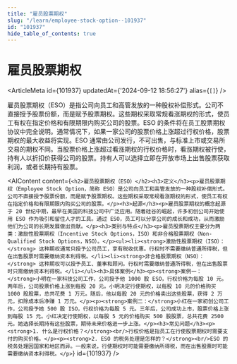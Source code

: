 ```yaml
---
title: "雇员股票期权"
slug: "/learn/employee-stock-option--101937"
id: "101937"
hide_table_of_contents: true
---
```



# 雇员股票期权

<ArticleMeta id={101937} updatedAt={'2024-09-12 18:56:27'} alias={`[]`} />
<div className='border-solid border-b border-t-0 my-4 border-[var(--ifm-color-gray-300)]' />

雇员股票期权（ESO）是指公司向员工和高管发放的一种股权补偿形式。公司不直接授予股票份额，而是赋予股票期权。这些期权采取常规看涨期权的形式，使员工有权在指定价格和有限期限内购买公司的股票。ESO 的条件将在员工股票期权协议中完全说明。通常情况下，如果一家公司的股票价格上涨超过行权价格，股票期权的最大收益将实现。ESO 通常由公司发行，不可出售，与标准上市或交易所交易的期权不同。当股票价格上涨超过看涨期权的行权价格时，看涨期权被行使，持有人以折扣价获得公司的股票。持有人可以选择立即在开放市场上出售股票获取利润，或者长期持有股票。

<AIContent content={`<h2>雇员股票期权（ESO）</h2><h3>定义</h3><p>雇员股票期权（Employee Stock Option，简称 ESO）是公司向员工和高管发放的一种股权补偿形式。公司不直接授予股票份额，而是赋予股票期权。这些期权采取常规看涨期权的形式，使员工有权在指定价格和有限期限内购买公司的股票。</p><h3>起源</h3><p>雇员股票期权的概念起源于 20 世纪中期，最早在美国的科技公司中广泛应用。随着硅谷的崛起，许多初创公司开始使用 ESO 作为吸引和留住人才的工具。通过 ESO，员工可以分享公司的成长和成功，从而激励他们为公司的长期发展做出贡献。</p><h3>类别与特点</h3><p>雇员股票期权主要分为两类：激励性股票期权（Incentive Stock Options，ISO）和非合格股票期权（Non-Qualified Stock Options，NSO）。</p><ul><li><strong>激励性股票期权（ISO）：</strong> 这种期权通常只授予公司员工，享有税收优惠。行权时不需要缴纳普通所得税，但在出售股票时需要缴纳资本利得税。</li><li><strong>非合格股票期权（NSO）：</strong> 这种期权可以授予员工、董事和顾问。行权时需要缴纳普通所得税，但在出售股票时只需缴纳资本利得税。</li></ul><h3>具体案例</h3><p><strong>案例一：</strong>小明在一家科技公司工作，公司授予他 1000 股 ESO，行权价格为每股 10 元。两年后，公司股票价格上涨到每股 20 元。小明决定行使期权，以每股 10 元的价格购买 1000 股股票，总共花费 1 万元。随后，他以每股 20 元的价格卖出这些股票，获得 2 万元，扣除成本后净赚 1 万元。</p><p><strong>案例二：</strong>小红在一家初创公司工作，公司授予她 500 股 ISO，行权价格为每股 5 元。三年后，公司成功上市，股票价格上涨到每股 15 元。小红决定行使期权，以每股 5 元的价格购买 500 股股票，总共花费 2500 元。她选择长期持有这些股票，期待未来价格进一步上涨。</p><h3>常见问题</h3><p><strong>1. 什么是行权价格？</strong><br/>行权价格是指员工在行使股票期权时需要支付的购买价格。</p><p><strong>2. ESO 的税务处理是怎样的？</strong><br/>ESO 的税务处理因国家和地区而异。一般来说，行使期权时可能需要缴纳所得税，而在出售股票时可能需要缴纳资本利得税。</p>`} id={101937} />

